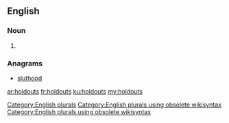 ==English==

===Noun===
{{head|en}}

# {{plural of|holdout}}

===Anagrams===
* [[sluthood#English|sluthood]]

[[Category:English plurals]][[Category:English plurals using obsolete wikisyntax]][[Category:English plurals using obsolete wikisyntax]]

[[ar:holdouts]]
[[fr:holdouts]]
[[ku:holdouts]]
[[my:holdouts]]